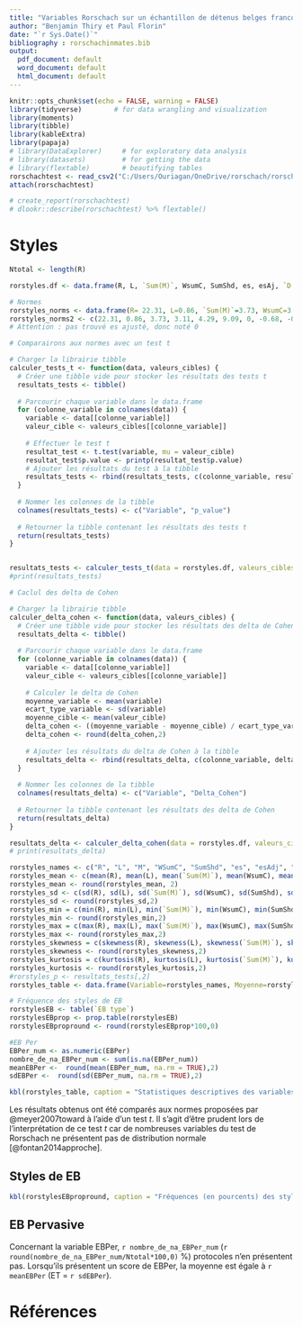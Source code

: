 ---
title: "Variables Rorschach sur un échantillon de détenus belges francophones"
author: "Benjamin Thiry et Paul Florin"
date: "`r Sys.Date()`"
bibliography : rorschachinmates.bib
output:
  pdf_document: default
  word_document: default
  html_document: default
---

```{r setup, include=FALSE}
knitr::opts_chunk$set(echo = FALSE, warning = FALSE)
library(tidyverse)        # for data wrangling and visualization
library(moments)
library(tibble)
library(kableExtra)
library(papaja)
# library(DataExplorer)     # for exploratory data analysis
# library(datasets)         # for getting the data
# library(flextable)        # beautifying tables
rorschachtest <- read_csv2("C:/Users/Ouriagan/OneDrive/rorschach/rorschachtest.csv")
attach(rorschachtest)
```

```{r}
# create_report(rorschachtest)
# dlookr::describe(rorschachtest) %>% flextable()
```

# Styles

```{r echo=FALSE}
Ntotal <- length(R)

rorstyles.df <- data.frame(R, L, `Sum(M)`, WsumC, SumShd, es, esAj, `D score`, Daj, EA, `Sum(FM)`, `Sum(m')`, `Sum(C')`, `Sum(Y)`, `Sum(T)`, `Sum(V)`)

# Normes
rorstyles_norms <- data.frame(R= 22.31, L=0.86, `Sum(M)`=3.73, WsumC=3.11, SumShd=4.29, es=9.09, esAj=0, `D score`=-0.68, Daj=-0.20, EA=6.84, `Sum(FM)`=3.37, `Sum(m')`=1.50, `Sum(C')`=1.75, `Sum(Y)`=1.34, `Sum(T)`=0.65, `Sum(V)`=0.52)
rorstyles_norms2 <- c(22.31, 0.86, 3.73, 3.11, 4.29, 9.09, 0, -0.68, -0.20, 6.84, 3.37, 1.50, 1.75, 1.34, 0.65, 0.52)
# Attention : pas trouvé es ajusté, donc noté 0

# Comparairons aux normes avec un test t

# Charger la librairie tibble
calculer_tests_t <- function(data, valeurs_cibles) {
  # Créer une tibble vide pour stocker les résultats des tests t
  resultats_tests <- tibble()
  
  # Parcourir chaque variable dans le data.frame
  for (colonne_variable in colnames(data)) {
    variable <- data[[colonne_variable]]
    valeur_cible <- valeurs_cibles[[colonne_variable]]
    
    # Effectuer le test t
    resultat_test <- t.test(variable, mu = valeur_cible)
    resultat_test$p.value <- printp(resultat_test$p.value)
    # Ajouter les résultats du test à la tibble
    resultats_tests <- rbind(resultats_tests, c(colonne_variable, resultat_test$p.value))
  }
  
  # Nommer les colonnes de la tibble
  colnames(resultats_tests) <- c("Variable", "p_value")
  
  # Retourner la tibble contenant les résultats des tests t
  return(resultats_tests)
}


resultats_tests <- calculer_tests_t(data = rorstyles.df, valeurs_cibles = rorstyles_norms)
#print(resultats_tests)

# Caclul des delta de Cohen

# Charger la librairie tibble
calculer_delta_cohen <- function(data, valeurs_cibles) {
  # Créer une tibble vide pour stocker les résultats des delta de Cohen
  resultats_delta <- tibble()
  
  # Parcourir chaque variable dans le data.frame
  for (colonne_variable in colnames(data)) {
    variable <- data[[colonne_variable]]
    valeur_cible <- valeurs_cibles[[colonne_variable]]
    
    # Calculer le delta de Cohen
    moyenne_variable <- mean(variable)
    ecart_type_variable <- sd(variable)
    moyenne_cible <- mean(valeur_cible)
    delta_cohen <- ((moyenne_variable - moyenne_cible) / ecart_type_variable)
    delta_cohen <- round(delta_cohen,2)
    
    # Ajouter les résultats du delta de Cohen à la tibble
    resultats_delta <- rbind(resultats_delta, c(colonne_variable, delta_cohen))
  }
  
  # Nommer les colonnes de la tibble
  colnames(resultats_delta) <- c("Variable", "Delta_Cohen")
  
  # Retourner la tibble contenant les résultats des delta de Cohen
  return(resultats_delta)
}

resultats_delta <- calculer_delta_cohen(data = rorstyles.df, valeurs_cibles = rorstyles_norms)
# print(resultats_delta)

rorstyles_names <- c("R", "L", "M", "WSumC", "SumShd", "es", "esAdj", "D", "Dadj",  "EA", "FM", "m", "SumC'", "Y", "T", "V")
rorstyles_mean <- c(mean(R), mean(L), mean(`Sum(M)`), mean(WsumC), mean(SumShd), mean(es), mean(esAj), mean(`D score`), mean(Daj),  mean(EA), mean(`Sum(FM)`), mean(`Sum(m')`), mean(`Sum(C')`), mean(`Sum(Y)`), mean(`Sum(T)`), mean(`Sum(V)`))
rorstyles_mean <- round(rorstyles_mean, 2)
rorstyles_sd <- c(sd(R), sd(L), sd(`Sum(M)`), sd(WsumC), sd(SumShd), sd(es), sd(esAj), sd(`D score`), sd(Daj),  sd(EA), sd(`Sum(FM)`), sd(`Sum(m')`), sd(`Sum(C')`), sd(`Sum(Y)`), sd(`Sum(T)`), sd(`Sum(V)`))
rorstyles_sd <- round(rorstyles_sd,2)
rorstyles_min = c(min(R), min(L), min(`Sum(M)`), min(WsumC), min(SumShd), min(es), min(esAj), min(`D score`), min(Daj),  min(EA), min(`Sum(FM)`), min(`Sum(m')`), min(`Sum(C')`), min(`Sum(Y)`), min(`Sum(T)`), min(`Sum(V)`))
rorstyles_min <- round(rorstyles_min,2)
rorstyles_max = c(max(R), max(L), max(`Sum(M)`), max(WsumC), max(SumShd), max(es), max(esAj), max(`D score`), max(Daj),  max(EA), max(`Sum(FM)`), max(`Sum(m')`), max(`Sum(C')`), max(`Sum(Y)`), max(`Sum(T)`), max(`Sum(V)`))
rorstyles_max <- round(rorstyles_max,2)
rorstyles_skewness = c(skewness(R), skewness(L), skewness(`Sum(M)`), skewness(WsumC), skewness(SumShd), skewness(es), skewness(esAj), skewness(`D score`), skewness(Daj),  skewness(EA), skewness(`Sum(FM)`), skewness(`Sum(m')`), skewness(`Sum(C')`), skewness(`Sum(Y)`), skewness(`Sum(T)`), skewness(`Sum(V)`))
rorstyles_skewness <- round(rorstyles_skewness,2)
rorstyles_kurtosis = c(kurtosis(R), kurtosis(L), kurtosis(`Sum(M)`), kurtosis(WsumC), kurtosis(SumShd), kurtosis(es), kurtosis(esAj), kurtosis(`D score`), kurtosis(Daj),  kurtosis(EA), kurtosis(`Sum(FM)`), kurtosis(`Sum(m')`), kurtosis(`Sum(C')`), kurtosis(`Sum(Y)`), kurtosis(`Sum(T)`), kurtosis(`Sum(V)`))
rorstyles_kurtosis <- round(rorstyles_kurtosis,2)
#rorstyles_p <- resultats_tests[,2]
rorstyles_table <- data.frame(Variable=rorstyles_names, Moyenne=rorstyles_mean, ET=rorstyles_sd, Min=rorstyles_min, Max = rorstyles_max, Skewness=rorstyles_skewness, Kurtosis=rorstyles_kurtosis, Norme=rorstyles_norms2, p=resultats_tests[,2], d=resultats_delta[,2])

# Fréquence des styles de EB
rorstylesEB <- table(`EB type`)
rorstylesEBprop <- prop.table(rorstylesEB)
rorstylesEBpropround <- round(rorstylesEBprop*100,0)

#EB Per
EBPer_num <- as.numeric(EBPer)
nombre_de_na_EBPer_num <- sum(is.na(EBPer_num))
meanEBPer <-  round(mean(EBPer_num, na.rm = TRUE),2)
sdEBPer <-  round(sd(EBPer_num, na.rm = TRUE),2)
```

```{r statdescstyles, echo=FALSE}
kbl(rorstyles_table, caption = "Statistiques descriptives des variables relatives aux styles du test de Rorschach pour 17 détenus")
```

Les résultats obtenus ont été comparés aux normes proposées par @meyer2007toward à l'aide d'un test *t*. Il s'agit d'être prudent lors de l'interprétation de ce test *t* car de nombreuses variables du test de Rorschach ne présentent pas de distribution normale [@fontan2014approche].

## Styles de EB

```{r statdescstyleseb}
kbl(rorstylesEBpropround, caption = "Fréquences (en pourcents) des styles de EB au test de Rorschach pour 17 détenus")
```

## EB Pervasive

Concernant la variable EBPer, `r nombre_de_na_EBPer_num` (`r round(nombre_de_na_EBPer_num/Ntotal*100,0)` %) protocoles n'en présentent pas. Lorsqu'ils présentent un score de EBPer, la moyenne est égale à `r meanEBPer` (ET = `r sdEBPer`).

# Références